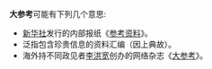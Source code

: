 '''大参考'''可能有下列几个意思:
*[[新华社|新华社]]发行的内部报纸《[[参考资料|参考资料]]》。
*泛指包含珍贵信息的资料汇编（因上典故）。
*海外持不同政见者[[李洪宽|李洪宽]]创办的网络杂志《[[大参考_(网络杂志)|大参考]]》。

{{disambig|Cat=三字中國相關消歧義}}